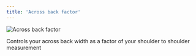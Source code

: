 ```yaml
---
title: 'Across back factor'
---
```


![Across back factor](./acrossbackfactor.svg)

Controls your across back width as a factor of your shoulder to shoulder measurement
